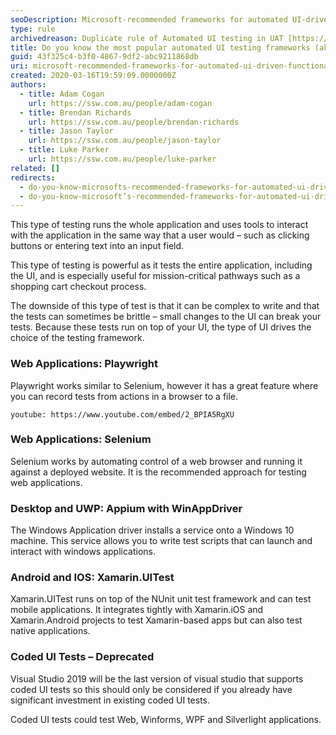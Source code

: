 ```yaml
---
seoDescription: Microsoft-recommended frameworks for automated UI-driven functional testing enable efficient and reliable execution of complex user interactions with web applications.
type: rule
archivedreason: Duplicate rule of Automated UI testing in UAT [https://www.ssw.com.au/rules/automated-ui-testing](/rules/automated-ui-testing)
title: Do you know the most popular automated UI testing frameworks (aka functional testing)?
guid: 43f325c4-b3f0-4867-9df2-abc9211868db
uri: microsoft-recommended-frameworks-for-automated-ui-driven-functional-testing
created: 2020-03-16T19:59:09.0000000Z
authors:
  - title: Adam Cogan
    url: https://ssw.com.au/people/adam-cogan
  - title: Brendan Richards
    url: https://ssw.com.au/people/brendan-richards
  - title: Jason Taylor
    url: https://ssw.com.au/people/jason-taylor
  - title: Luke Parker
    url: https://ssw.com.au/people/luke-parker
related: []
redirects:
  - do-you-know-microsofts-recommended-frameworks-for-automated-ui-driven-functional-testing
  - do-you-know-microsoft’s-recommended-frameworks-for-automated-ui-driven-functional-testing
---
```


This type of testing runs the whole application and uses tools to interact with the application in the same way that a user would – such as clicking buttons or entering text into an input field.

This type of testing is powerful as it tests the entire application, including the UI, and is especially useful for mission-critical pathways such as a shopping cart checkout process.

The downside of this type of test is that it can be complex to write and that the tests can sometimes be brittle – small changes to the UI can break your tests.
Because these tests run on top of your UI, the type of UI drives the choice of the testing framework.
### Web Applications: Playwright

Playwright works similar to Selenium, however it has a great feature where you can record tests from actions in a browser to a file.

`youtube: https://www.youtube.com/embed/2_BPIA5RgXU`

### Web Applications: Selenium

Selenium works by automating control of a web browser and running it against a deployed website. It is the recommended approach for testing web applications.

### Desktop and UWP: Appium with WinAppDriver

The Windows Application driver installs a service onto a Windows 10 machine. This service allows you to write test scripts that can launch and interact with windows applications.

### Android and IOS: Xamarin.UITest

Xamarin.UITest runs on top of the NUnit unit test framework and can test mobile applications. It integrates tightly with Xamarin.iOS and Xamarin.Android projects to test Xamarin-based apps but can also test native applications.

### Coded UI Tests – Deprecated

Visual Studio 2019 will be the last version of visual studio that supports coded UI tests so this should only be considered if you already have significant investment in existing coded UI tests.

Coded UI tests could test Web, Winforms, WPF and Silverlight applications.